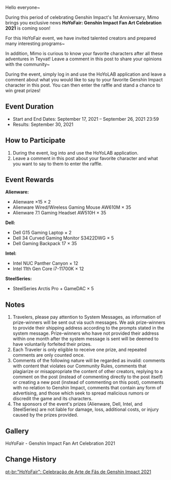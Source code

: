 {{Event
|name              = HoYoFair 2021
|image             = Event HoYoFair.png
|type              = Web
|time_known        = yes
|time_start        = 2021-09-17 00:00:00
|time_end          = 2021-09-26 00:00:00
|link              = https://www.hoyolab.com/article/929254
|link2             = https://webstatic-sea.hoyolab.com/ys/event/e20210918-live/index.html?mhy_landscape=true&game_biz=hk4e_global
|link2name         = Event Page
}}

Hello everyone~

During this period of celebrating Genshin Impact's 1st Anniversary, Mimo brings you exclusive news
'''HoYoFair: Genshin Impact Fan Art Celebration 2021''' is coming soon!

For this HoYoFair event, we have invited talented creators and prepared many interesting programs~

In addition, Mimo is curious to know your favorite characters after all these adventures in Teyvat! Leave a comment in this post to share your opinions with the community~

During the event, simply log in and use the HoYoLAB application and leave a comment about what you would like to say to your favorite Genshin Impact character in this post. You can then enter the raffle and stand a chance to win great prizes!

==Event Duration==
*Start and End Dates: September 17, 2021 – September 26, 2021 23:59
*Results: September 30, 2021

==How to Participate==
# During the event, log into and use the HoYoLAB application.
# Leave a comment in this post about your favorite character and what you want to say to them to enter the raffle.

==Event Rewards==
'''Alienware:'''
*Alienware ×15 × 2
*Alienware Wired/Wireless Gaming Mouse AW610M × 35
*Alienware 7.1 Gaming Headset AW510H × 35
'''Dell:'''
*Dell G15 Gaming Laptop × 2
*Dell 34 Curved Gaming Monitor S3422DWG × 5
*Dell Gaming Backpack 17 × 35
'''Intel:'''
*Intel NUC Panther Canyon × 12
*Intel 11th Gen Core i7-11700K × 12
'''SteelSeries:'''
*SteelSeries Arctis Pro + GameDAC × 5

==Notes==
# Travelers, please pay attention to System Messages, as information of prize-winners will be sent out via such messages. We ask prize-winners to provide their shipping address according to the prompts stated in the system message. Prize-winners who have not provided their address within one month after the system message is sent will be deemed to have voluntarily forfeited their prizes.
# Each Traveler is only eligible to receive one prize, and repeated comments are only counted once.
# Comments of the following nature will be regarded as invalid: comments with content that violates our Community Rules, comments that plagiarize or misappropriate the content of other creators, replying to a comment on the post (instead of commenting directly to the post itself) or creating a new post (instead of commenting on this post), comments with no relation to Genshin Impact, comments that contain any form of advertising, and those which seek to spread malicious rumors or discredit the game and its characters.
# The sponsors of the event's prizes (Alienware, Dell, Intel, and SteelSeries) are not liable for damage, loss, additional costs, or injury caused by the prizes provided.

==Gallery==
<gallery hideaddbutton="true" captionalign="center">
HoYoFair - Genshin Impact Fan Art Celebration 2021
</gallery>

==Change History==
{{Change History|2.1}}

[[pt-br:"HoYoFair": Celebração de Arte de Fãs de Genshin Impact 2021]]